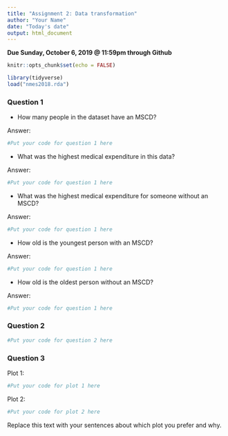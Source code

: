 ```yaml
---
title: "Assignment 2: Data transformation"
author: "Your Name"
date: "Today's date"
output: html_document
---
```


**Due Sunday, October 6, 2019 @ 11:59pm through Github**

```r
knitr::opts_chunk$set(echo = FALSE)
```

```r
library(tidyverse)
load("nmes2018.rda")
```

### Question 1

* How many people in the dataset have an MSCD?

Answer:
```r
#Put your code for question 1 here

```

* What was the highest medical expenditure in this data?

Answer:
```r
#Put your code for question 1 here

```

* What was the highest medical expenditure for someone without an MSCD?

Answer:
```r
#Put your code for question 1 here

```

* How old is the youngest person with an MSCD?

Answer:
```r
#Put your code for question 1 here

```

* How old is the oldest person without an MSCD?

Answer:
```r
#Put your code for question 1 here

```


### Question 2
```r
#Put your code for question 2 here

```

### Question 3

Plot 1:
```r
#Put your code for plot 1 here

```

Plot 2:
```r
#Put your code for plot 2 here

```

Replace this text with your sentences about which plot you prefer and why.